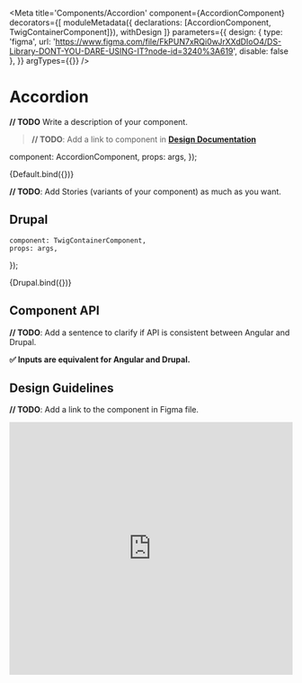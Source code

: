 
<Meta 
    title='Components/Accordion' 
    component={AccordionComponent}
    decorators={[
        moduleMetadata({ declarations: [AccordionComponent, TwigContainerComponent]}),
        withDesign
    ]}
    parameters={{
        design: {
            type: 'figma',
            url: 'https://www.figma.com/file/FkPUN7xRQi0wJrXXdDIoO4/DS-Library-DONT-YOU-DARE-USING-IT?node-id=3240%3A619',
            disable: false
        },
    }}
    argTypes={{}}
/>

# Accordion

**// TODO** Write a description of your component.
> **// TODO**: Add a link to component in **[Design Documentation](https://zeroheight.com/79f1d3365/p/96b52b-bifrst--design-system-for-vidotron)**

  component: AccordionComponent,
  props: args,
});

<Preview>
    <Story 
        name='Default' 
        args={{ label: 'Default Label' }}
    >
        {Default.bind({})}
    </Story>
</Preview>


**// TODO**: Add Stories (variants of your component) as much as you want.


## Drupal

    component: TwigContainerComponent,
    props: args,
});

<Preview>
    <Story 
        name='Drupal'
        args={{ 
            elementPath: 'components/accordion/twig/accordion',
            label: 'Drupal Label',
        }}
        height='150px'
    >
        {Drupal.bind({})}
    </Story>
</Preview>


## Component API

**// TODO**: Add a sentence to clarify if API is consistent between Angular and Drupal.

**✅ Inputs are equivalent for Angular and Drupal.**

<Props of={AccordionComponent} />


## Design Guidelines

**// TODO**: Add a link to the component in Figma file.

<iframe width='100%' height='450' src='https://www.figma.com/embed?embed_host=share&url=https%3A%2F%2Fwww.figma.com%2Ffile%2FFkPUN7xRQi0wJrXXdDIoO4%2FDS-Library-DONT-YOU-DARE-USING-IT%3Fnode-id%3D3240%253A619&chrome=DOCUMENTATION' frameBorder='0' allowFullScreen></iframe>
